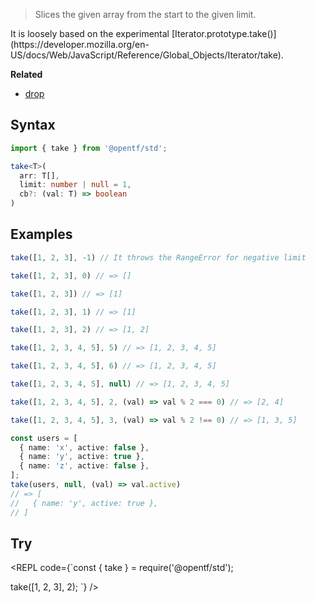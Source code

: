 
> Slices the given array from the start to the given limit.

<Callout type="info">
It is loosely based on the experimental [Iterator.prototype.take()](https://developer.mozilla.org/en-US/docs/Web/JavaScript/Reference/Global_Objects/Iterator/take).
</Callout>

**Related**
- [drop](/Array/drop)

## Syntax

```ts copy
import { take } from '@opentf/std';

take<T>(
  arr: T[],
  limit: number | null = 1,
  cb?: (val: T) => boolean
)
```

## Examples

```ts
take([1, 2, 3], -1) // It throws the RangeError for negative limit

take([1, 2, 3], 0) // => []

take([1, 2, 3]) // => [1]

take([1, 2, 3], 1) // => [1]

take([1, 2, 3], 2) // => [1, 2]

take([1, 2, 3, 4, 5], 5) // => [1, 2, 3, 4, 5]

take([1, 2, 3, 4, 5], 6) // => [1, 2, 3, 4, 5]

take([1, 2, 3, 4, 5], null) // => [1, 2, 3, 4, 5]

take([1, 2, 3, 4, 5], 2, (val) => val % 2 === 0) // => [2, 4]

take([1, 2, 3, 4, 5], 3, (val) => val % 2 !== 0) // => [1, 3, 5]

const users = [
  { name: 'x', active: false },
  { name: 'y', active: true },
  { name: 'z', active: false },
];
take(users, null, (val) => val.active) 
// => [
//   { name: 'y', active: true },
// ]
```

## Try

<REPL code={`const { take } = require('@opentf/std');

take([1, 2, 3], 2);
`} />
